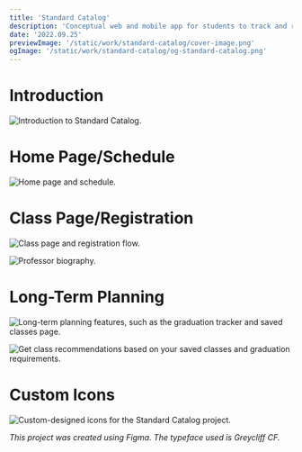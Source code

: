 ```yaml
---
title: 'Standard Catalog'
description: 'Conceptual web and mobile app for students to track and register for classes. Addresses common pain points in the class registration flow such as keeping track of graduation requirements and class prerequisites.'
date: '2022.09.25'
previewImage: '/static/work/standard-catalog/cover-image.png'
ogImage: '/static/work/standard-catalog/og-standard-catalog.png'
---
```


# Introduction

![Introduction to Standard Catalog.](/static/work/standard-catalog/intro-slide.png)

<EmbedFrame
  src="https://www.figma.com/embed?embed_host=share&url=https%3A%2F%2Fwww.figma.com%2Fproto%2FXW2Ze8hpYnOyXEvBvvuLSC%2FStandard-Catalog%3Fpage-id%3D910%253A34%26type%3Ddesign%26node-id%3D910-9922%26viewport%3D376%252C318%252C0.35%26t%3DAvLODCIjbL32A2cD-1%26scaling%3Dscale-down%26starting-point-node-id%3D910%253A9922%26show-proto-sidebar%3D1%26mode%3Ddesign&hide-ui=1"
  loadButtonText="Load prototype"
  backgroundImageSrc="/static/work/standard-catalog/embed-preview.png"
  backgroundImageAlt="Preview of the Standard Catalog prototype."
/>

# Home Page/Schedule

![Home page and schedule.](/static/work/standard-catalog/home-page.png)

# Class Page/Registration

![Class page and registration flow.](/static/work/standard-catalog/class-pages.png)

![Professor biography.](/static/work/standard-catalog/professor-bio.png)

# Long-Term Planning

![Long-term planning features, such as the graduation tracker and saved classes page.](/static/work/standard-catalog/long-term-planning.png)

![Get class recommendations based on your saved classes and graduation requirements.](/static/work/standard-catalog/class-recommendations.png)

# Custom Icons

![Custom-designed icons for the Standard Catalog project.](/static/work/standard-catalog/custom-icons.png)

*This project was created using Figma. The typeface used is Greycliff CF.*